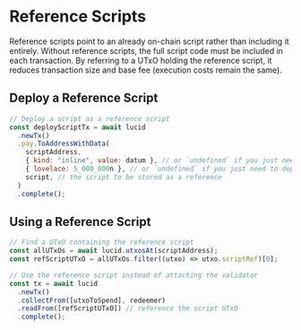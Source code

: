 # Reference Scripts

Reference scripts point to an already on-chain script rather than including it entirely. Without reference scripts, the full script code must be included in each transaction. By referring to a UTxO holding the reference script, it reduces transaction size and base fee (execution costs remain the same).

## Deploy a Reference Script

```js showLineNumbers {8}
// Deploy a script as a reference script
const deployScriptTx = await lucid
  .newTx()
  .pay.ToAddressWithData(
    scriptAddress,
    { kind: "inline", value: datum }, // or `undefined` if you just need to deploy the script
    { lovelace: 5_000_000n }, // or `undefined` if you just need to deploy the script
    script, // the script to be stored as a reference
  )
  .complete();
```

## Using a Reference Script

```js showLineNumbers {9}
// Find a UTxO containing the reference script
const allUTxOs = await lucid.utxosAt(scriptAddress);
const refScriptUTxO = allUTxOs.filter((utxo) => utxo.scriptRef)[0];

// Use the reference script instead of attaching the validator
const tx = await lucid
  .newTx()
  .collectFrom([utxoToSpend], redeemer)
  .readFrom([refScriptUTxO]) // reference the script UTxO
  .complete();
```

